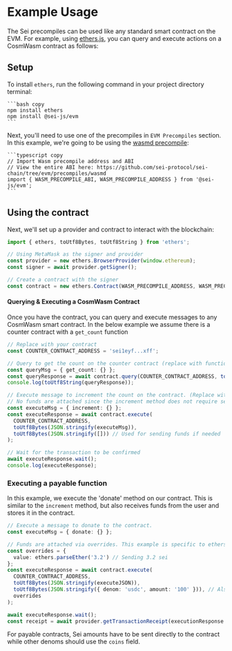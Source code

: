 
# Example Usage

The Sei precompiles can be used like any standard smart contract on the EVM. For
example, using [ethers.js](https://docs.ethers.org/v6/), you can query and
execute actions on a CosmWasm contract as follows:

## Setup

To install `ethers`, run the following command in your project directory
terminal:

    ```bash copy
    npm install ethers
    npm install @sei-js/evm
    ```

Next, you'll need to use one of the precompiles in `EVM Precompiles` section. In
this example, we're going to be using the [wasmd precompile](/evm/precompiles/cosmwasm-precompiles/cosmwasm):

    ```typescript copy
    // Import Wasm precompile address and ABI
    // View the entire ABI here: https://github.com/sei-protocol/sei-chain/tree/evm/precompiles/wasmd
    import { WASM_PRECOMPILE_ABI, WASM_PRECOMPILE_ADDRESS } from '@sei-js/evm';
    ```

## Using the contract

Next, we'll set up a provider and contract to interact with the blockchain:

```typescript copy
import { ethers, toUtf8Bytes, toUtf8String } from 'ethers';

// Using MetaMask as the signer and provider
const provider = new ethers.BrowserProvider(window.ethereum);
const signer = await provider.getSigner();

// Create a contract with the signer
const contract = new ethers.Contract(WASM_PRECOMPILE_ADDRESS, WASM_PRECOMPILE_ABI, signer);
```

#### Querying & Executing a CosmWasm Contract

Once you have the contract, you can query and execute messages to any CosmWasm
smart contract. In the below example we assume there is a counter contract with a `get_count` function

```typescript copy
// Replace with your contract
const COUNTER_CONTRACT_ADDRESS = 'sei1eyf...xff';

// Query to get the count on the counter contract (replace with function from your ABI)
const queryMsg = { get_count: {} };
const queryResponse = await contract.query(COUNTER_CONTRACT_ADDRESS, toUtf8Bytes(JSON.stringify(queryMsg)));
console.log(toUtf8String(queryResponse));

// Execute message to increment the count on the contract. (Replace with any function from your ABI)
// No funds are attached since the increment method does not require sei. (Your ABI may require funds)
const executeMsg = { increment: {} };
const executeResponse = await contract.execute(
  COUNTER_CONTRACT_ADDRESS,
  toUtf8Bytes(JSON.stringify(executeMsg)),
  toUtf8Bytes(JSON.stringify([])) // Used for sending funds if needed
);

// Wait for the transaction to be confirmed
await executeResponse.wait();
console.log(executeResponse);
```

### Executing a payable function

In this example, we execute the 'donate' method on our contract. This is similar
to the `increment` method, but also receives funds from the user and stores it
in the contract.

```typescript copy
// Execute a message to donate to the contract.
const executeMsg = { donate: {} };

// Funds are attached via overrides. This example is specific to ethers.js
const overrides = {
  value: ethers.parseEther('3.2') // Sending 3.2 sei
};
const executeResponse = await contract.execute(
  COUNTER_CONTRACT_ADDRESS,
  toUtf8Bytes(JSON.stringify(executeJSON)),
  toUtf8Bytes(JSON.stringify({ denom: 'usdc', amount: '100' })), // Also send 100 usdc
  overrides
);

await executeResponse.wait();
const receipt = await provider.getTransactionReceipt(executionResponse.hash);
```

For payable contracts, Sei amounts have to be sent directly to the contract
while other denoms should use the `coins` field.
